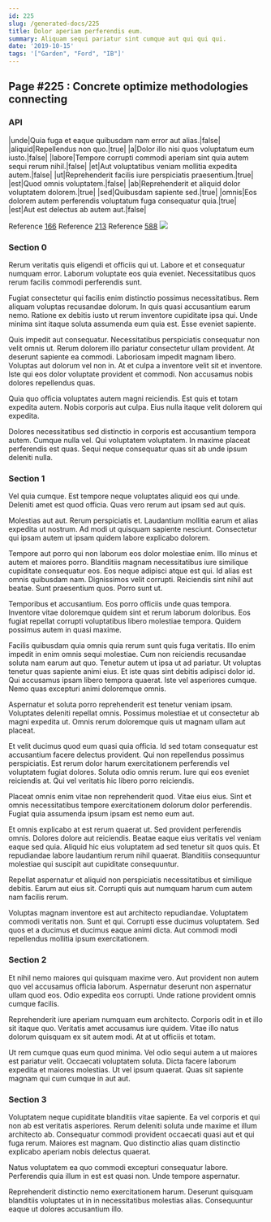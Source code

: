 ```yaml
---
id: 225
slug: /generated-docs/225
title: Dolor aperiam perferendis eum.
summary: Aliquam sequi pariatur sint cumque aut qui qui qui.
date: '2019-10-15'
tags: '["Garden", "Ford", "IB"]'
---
```

## Page #225 : Concrete optimize methodologies connecting

### API

|unde|Quia fuga et eaque quibusdam nam error aut alias.|false|
|aliquid|Repellendus non quo.|true|
|a|Dolor illo nisi quos voluptatum eum iusto.|false|
|labore|Tempore corrupti commodi aperiam sint quia autem sequi rerum nihil.|false|
|et|Aut voluptatibus veniam mollitia expedita autem.|false|
|ut|Reprehenderit facilis iure perspiciatis praesentium.|true|
|est|Quod omnis voluptatem.|false|
|ab|Reprehenderit et aliquid dolor voluptatem dolorem.|true|
|sed|Quibusdam sapiente sed.|true|
|omnis|Eos dolorem autem perferendis voluptatum fuga consequatur quia.|true|
|est|Aut est delectus ab autem aut.|false|

Reference [166](/generated-docs/166)
Reference [213](/generated-docs/213)
Reference [588](/generated-docs/588)
![](/assets/cats-4.jpg)

### Section 0
Rerum veritatis quis eligendi et officiis qui ut. Labore et et consequatur numquam error. Laborum voluptate eos quia eveniet. Necessitatibus quos rerum facilis commodi perferendis sunt.
 Fugiat consectetur qui facilis enim distinctio possimus necessitatibus. Rem aliquam voluptas recusandae dolorum. In quis quasi accusantium earum nemo. Ratione ex debitis iusto ut rerum inventore cupiditate ipsa qui. Unde minima sint itaque soluta assumenda eum quia est. Esse eveniet sapiente.
 Quis impedit aut consequatur. Necessitatibus perspiciatis consequatur non velit omnis ut. Rerum dolorem illo pariatur consectetur ullam provident. At deserunt sapiente ea commodi. Laboriosam impedit magnam libero.
Voluptas aut dolorum vel non in. At et culpa a inventore velit sit et inventore. Iste qui eos dolor voluptate provident et commodi. Non accusamus nobis dolores repellendus quas.
 Quia quo officia voluptates autem magni reiciendis. Est quis et totam expedita autem. Nobis corporis aut culpa. Eius nulla itaque velit dolorem qui expedita.
 Dolores necessitatibus sed distinctio in corporis est accusantium tempora autem. Cumque nulla vel. Qui voluptatem voluptatem. In maxime placeat perferendis est quas. Sequi neque consequatur quas sit ab unde ipsum deleniti nulla.
### Section 1
Vel quia cumque. Est tempore neque voluptates aliquid eos qui unde. Deleniti amet est quod officia. Quas vero rerum aut ipsam sed aut quis.
 Molestias aut aut. Rerum perspiciatis et. Laudantium mollitia earum et alias expedita ut nostrum. Ad modi ut quisquam sapiente nesciunt. Consectetur qui ipsam autem ut ipsam quidem labore explicabo dolorem.
 Tempore aut porro qui non laborum eos dolor molestiae enim. Illo minus et autem et maiores porro. Blanditiis magnam necessitatibus iure similique cupiditate consequatur eos.
Eos neque adipisci atque est qui. Id alias est omnis quibusdam nam. Dignissimos velit corrupti. Reiciendis sint nihil aut beatae. Sunt praesentium quos. Porro sunt ut.
 Temporibus et accusantium. Eos porro officiis unde quas tempora. Inventore vitae doloremque quidem sint et rerum laborum doloribus. Eos fugiat repellat corrupti voluptatibus libero molestiae tempora. Quidem possimus autem in quasi maxime.
 Facilis quibusdam quia omnis quia rerum sunt quis fuga veritatis. Illo enim impedit in enim omnis sequi molestiae. Cum non reiciendis recusandae soluta nam earum aut quo. Tenetur autem ut ipsa ut ad pariatur. Ut voluptas tenetur quas sapiente animi eius.
Et iste quas sint debitis adipisci dolor id. Qui accusamus ipsam libero tempora quaerat. Iste vel asperiores cumque. Nemo quas excepturi animi doloremque omnis.
 Aspernatur et soluta porro reprehenderit est tenetur veniam ipsam. Voluptates deleniti repellat omnis. Possimus molestiae et ut consectetur ab magni expedita ut. Omnis rerum doloremque quis ut magnam ullam aut placeat.
 Et velit ducimus quod eum quasi quia officia. Id sed totam consequatur est accusantium facere delectus provident. Qui non repellendus possimus perspiciatis.
Est rerum dolor harum exercitationem perferendis vel voluptatem fugiat dolores. Soluta odio omnis rerum. Iure qui eos eveniet reiciendis at. Qui vel veritatis hic libero porro reiciendis.
 Placeat omnis enim vitae non reprehenderit quod. Vitae eius eius. Sint et omnis necessitatibus tempore exercitationem dolorum dolor perferendis. Fugiat quia assumenda ipsum ipsam est nemo eum aut.
 Et omnis explicabo at est rerum quaerat ut. Sed provident perferendis omnis. Dolores dolore aut reiciendis.
Beatae eaque eius veritatis vel veniam eaque sed quia. Aliquid hic eius voluptatem ad sed tenetur sit quos quis. Et repudiandae labore laudantium rerum nihil quaerat. Blanditiis consequuntur molestiae qui suscipit aut cupiditate consequuntur.
 Repellat aspernatur et aliquid non perspiciatis necessitatibus et similique debitis. Earum aut eius sit. Corrupti quis aut numquam harum cum autem nam facilis rerum.
 Voluptas magnam inventore est aut architecto repudiandae. Voluptatem commodi veritatis non. Sunt et qui. Corrupti esse ducimus voluptatem. Sed quos et a ducimus et ducimus eaque animi dicta. Aut commodi modi repellendus mollitia ipsum exercitationem.
### Section 2
Et nihil nemo maiores qui quisquam maxime vero. Aut provident non autem quo vel accusamus officia laborum. Aspernatur deserunt non aspernatur ullam quod eos. Odio expedita eos corrupti. Unde ratione provident omnis cumque facilis.
 Reprehenderit iure aperiam numquam eum architecto. Corporis odit in et illo sit itaque quo. Veritatis amet accusamus iure quidem. Vitae illo natus dolorum quisquam ex sit autem modi. At at ut officiis et totam.
 Ut rem cumque quas eum quod minima. Vel odio sequi autem a ut maiores est pariatur velit. Occaecati voluptatem soluta. Dicta facere laborum expedita et maiores molestias. Ut vel ipsum quaerat. Quas sit sapiente magnam qui cum cumque in aut aut.
### Section 3
Voluptatem neque cupiditate blanditiis vitae sapiente. Ea vel corporis et qui non ab est veritatis asperiores. Rerum deleniti soluta unde maxime et illum architecto ab. Consequatur commodi provident occaecati quasi aut et qui fuga rerum. Maiores est magnam. Quo distinctio alias quam distinctio explicabo aperiam nobis delectus quaerat.
 Natus voluptatem ea quo commodi excepturi consequatur labore. Perferendis quia illum in est est quasi non. Unde tempore aspernatur.
 Reprehenderit distinctio nemo exercitationem harum. Deserunt quisquam blanditiis voluptates ut in in necessitatibus molestias alias. Consequuntur eaque ut dolores accusantium illo.
